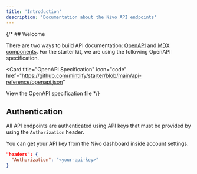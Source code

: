 ```yaml
---
title: 'Introduction'
description: 'Documentation about the Nivo API endpoints'
---
```


{/* ## Welcome

There are two ways to build API documentation: [OpenAPI](https://mintlify.com/docs/api-playground/openapi/setup) and [MDX components](https://mintlify.com/docs/api-playground/mdx/configuration). For the starter kit, we are using the following OpenAPI specification.

<Card
  title="OpenAPI Specification"
  icon="code"
  href="https://github.com/mintlify/starter/blob/main/api-reference/openapi.json"
>
  View the OpenAPI specification file
</Card> */}

## Authentication

All API endpoints are authenticated using API keys that must be provided by using the `Authorization` header. 

You can get your API key from the Nivo dashboard inside account settings.

```json
"headers": {
  "Authorization": "<your-api-key>"
}
```
